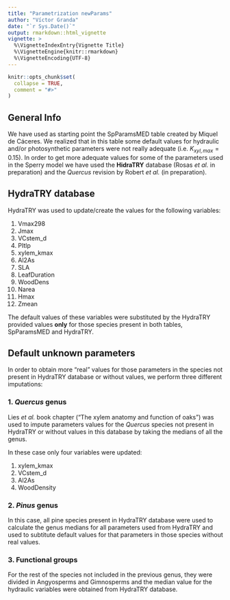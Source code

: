 ```yaml
---
title: "Parametrization newParams"
author: "Víctor Granda"
date: "`r Sys.Date()`"
output: rmarkdown::html_vignette
vignette: >
  %\VignetteIndexEntry{Vignette Title}
  %\VignetteEngine{knitr::rmarkdown}
  %\VignetteEncoding{UTF-8}
---
```


```r
knitr::opts_chunk$set(
  collapse = TRUE,
  comment = "#>"
)
```

## General Info

We have used as starting point the SpParamsMED table created by Miquel de
Cáceres. We realized that in this table some default values for hydraulic
and/or photosynthetic parameters were not really adequate (i.e.
$K_{xyl,max} = 0.15$). In order to get more adequate values
for some of the parameters used in the Sperry model we have used the
**HidraTRY** database (Rosas *et al.* in preparation) and the *Quercus*
revision by Robert *et al.* (in preparation).


## HydraTRY database

HydraTRY was used to update/create the values for the following variables:

1. Vmax298
1. Jmax
1. VCstem_d
1. PItlp
1. xylem_kmax
1. Al2As
1. SLA
1. LeafDuration
1. WoodDens
1. Narea
1. Hmax
1. Zmean

The default values of these variables were substituted by the HydraTRY
provided values **only** for those species present in both tables, SpParamsMED
and HydraTRY.

## Default unknown parameters

In order to obtain more "real" values for those parameters in the species not
present in HydraTRY database or without values, we perform three different
imputations:

### 1. *Quercus* genus

Lies *et al.* book chapter ("The xylem anatomy and function of oaks") was used to
impute parameters values for the *Quercus* species not present in HydraTRY or 
without values in this database by taking the medians of all the genus.  

In these case only four variables were updated:

1. xylem_kmax
1. VCstem_d
1. Al2As
1. WoodDensity

### 2. *Pinus* genus

In this case, all pine species present in HydraTRY database were used to calculate
the genus medians for all parameters used from HydraTRY and used to subtitute
default values for that parameters in those species without real values.

### 3. Functional groups

For the rest of the species not included in the previous genus, they were divided
in Angyosperms and Gimnosperms and the median value for the hydraulic variables
were obtained from HydraTRY database.
